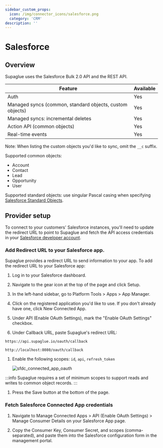 ```yaml
---
sidebar_custom_props:
  icon: /img/connector_icons/salesforce.png
  category: 'CRM'
description: ''
---
```


# Salesforce

## Overview

Supaglue uses the Salesforce Bulk 2.0 API and the REST API.

| Feature                                                  | Available |
| -------------------------------------------------------- | --------- |
| Auth                                                     | Yes       |
| Managed syncs (common, standard objects, custom objects) | Yes       |
| Managed syncs: incremental deletes                       | Yes       |
| Action API (common objects)                              | Yes       |
| Real-time events                                         | Yes       |

Note: When listing the custom objects you'd like to sync, omit the `__c` suffix.

Supported common objects:

- Account
- Contact
- Lead
- Opportunity
- User

Supported standard objects: use singular Pascal casing when specifying [Salesforce Standard Objects](https://developer.salesforce.com/docs/atlas.en-us.object_reference.meta/object_reference/sforce_api_objects_list.htm).

## Provider setup


To connect to your customers' Salesforce instances, you'll need to update the redirect URL to point to Supaglue and fetch the API access credentials in your [Salesforce developer account](https://developer.salesforce.com).

### Add Redirect URL to your Salesforce app.

Supaglue provides a redirect URL to send information to your app. To add the redirect URL to your Salesforce app:

1. Log in to your Salesforce dashboard.

1. Navigate to the gear icon at the top of the page and click Setup.

1. In the left-hand sidebar, go to Platform Tools > Apps > App Manager.

1. Click on the registered application you'd like to use. If you don't already have one, click New Connected App.

1. Under API (Enable OAuth Settings), mark the "Enable OAuth Settings" checkbox.

1. Under Callback URL, paste Supaglue's redirect URL:

<Tabs>
<TabItem value="supaglue-cloud" label="Supaglue Cloud" default>

`https://api.supaglue.io/oauth/callback`

</TabItem>
<TabItem value="localhost" label="Localhost">

`http://localhost:8080/oauth/callback`
</TabItem>
</Tabs>

1. Enable the following scopes: `id`, `api`, `refresh_token`

   <BrowserWindow url="acmecorp.my.salesforce.com/app/mgmt/forceconnectedapp/forceAppEdit.apexp">

   ![sfdc_connected_app_oauth](/img/sfdc_connected_app_oauth.png 'sfdc connected app oauth')

   </BrowserWindow>

  :::info
  Supaglue requires a set of minimum scopes to support reads and writes to common object records.
  :::

1. Press the Save button at the bottom of the page.

### Fetch Salesforce Connected App credentials

1. Navigate to Manage Connected Apps > API (Enable OAuth Settings) > Manage Consumer Details on your Salesforce App page.

1. Copy the Consumer Key, Consumer Secret, and scopes (comma-separated), and paste them into the Salesforce configuration form in the management portal.
